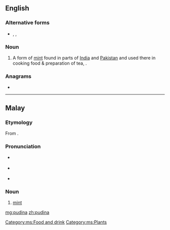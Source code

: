 ==English==

===Alternative forms===
* {{l|en|podeena}}, {{l|en|podina}}, {{l|en|pudeena}}

===Noun===
{{en-noun}}

# A form of [[mint]] found in parts of [[India]] and [[Pakistan]] and used there in cooking food & preparation of tea, {{taxlink|Mentha arvensis|species|noshow=1}}.

===Anagrams===
* {{l|en|unpaid}}

----

==Malay==

===Etymology===
From {{etyl|sa|ms}}.

===Pronunciation===
* {{a|Johor-Selangor}} {{IPA|/pudinə/|lang=ms}}
* {{a|Riau-Lingga}} {{IPA|/pudina/|lang=ms}}
* {{rhymes|inə|nə|ə|lang=ms}}

===Noun===
{{head|ms|noun}}

# [[mint]]

[[Category:ms:Food and drink]]
[[Category:ms:Plants]]

[[mg:pudina]]
[[zh:pudina]]